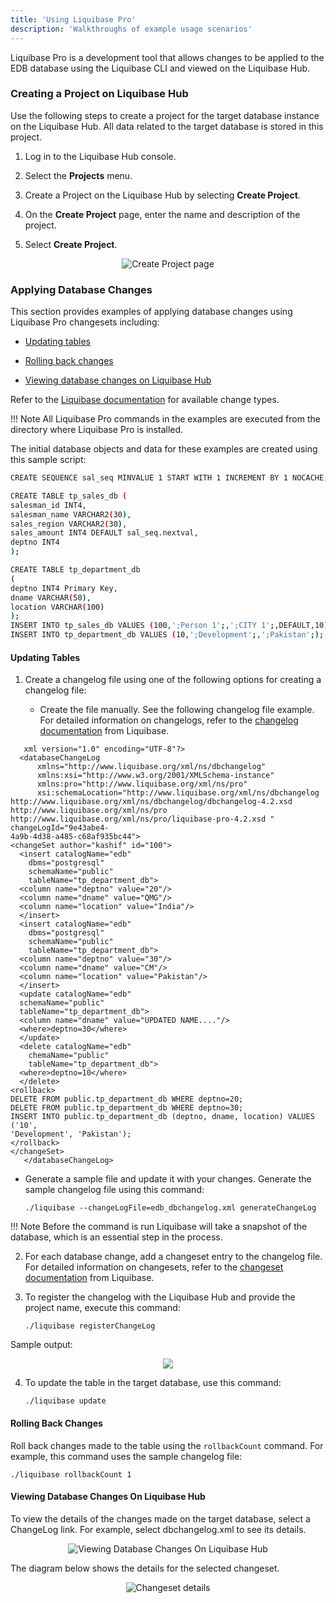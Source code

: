 ```yaml
---
title: 'Using Liquibase Pro'
description: 'Walkthroughs of example usage scenarios'
---
```


Liquibase Pro is a development tool that allows changes to be applied to the EDB database using the Liquibase CLI and viewed on the Liquibase Hub.

### Creating a Project on Liquibase Hub

Use the following steps to create a project for the target database instance on the Liquibase Hub. All data related to the target database is stored in this project.
    
1. Log in to the Liquibase Hub console.

2. Select the **Projects** menu.

3. Create a Project on the Liquibase Hub by selecting **Create Project**. 

4. On the **Create Project** page, enter the name and description of the project.

5. Select **Create Project**.

<p align="center">
  <img  alt="Create Project page" src="Images/IntegrationViews2.png">
</p>

### Applying Database Changes

This section provides examples of applying database changes using Liquibase Pro changesets including:

- [Updating tables](#updating-tables)

- [Rolling back changes](#rolling-back-changes)

- [Viewing database changes on Liquibase Hub](#viewing-database-changes-on-liquibase-hub)


Refer to the [Liquibase documentation](https://docs.liquibase.com/change-types/home.html) for available change types.

!!! Note
    All Liquibase Pro commands in the examples are executed from the directory where Liquibase Pro is installed.

The initial database objects and data for these examples are created using this sample script:

```bash
CREATE SEQUENCE sal_seq MINVALUE 1 START WITH 1 INCREMENT BY 1 NOCACHE;

CREATE TABLE tp_sales_db (
salesman_id INT4,
salesman_name VARCHAR2(30),
sales_region VARCHAR2(30),
sales_amount INT4 DEFAULT sal_seq.nextval,
deptno INT4
);

CREATE TABLE tp_department_db
(
deptno INT4 Primary Key,
dname VARCHAR(50),
location VARCHAR(100)
);
INSERT INTO tp_sales_db VALUES (100,';Person 1';,';CITY 1';,DEFAULT,10);
INSERT INTO tp_department_db VALUES (10,';Development';,';Pakistan';);
```

#### Updating Tables 
1. Create a changelog file using one of the following options for creating a changelog file:

   - Create the file manually. See the following changelog file example. For detailed information on changelogs, refer to the [changelog documentation](https://docs.liquibase.com/concepts/basic/xml-format.html) from Liquibase.

```
   xml version="1.0" encoding="UTF-8"?>
  <databaseChangeLog
      xmlns="http://www.liquibase.org/xml/ns/dbchangelog"
      xmlns:xsi="http://www.w3.org/2001/XMLSchema-instance"
      xmlns:pro="http://www.liquibase.org/xml/ns/pro"
      xsi:schemaLocation="http://www.liquibase.org/xml/ns/dbchangelog
http://www.liquibase.org/xml/ns/dbchangelog/dbchangelog-4.2.xsd
http://www.liquibase.org/xml/ns/pro
http://www.liquibase.org/xml/ns/pro/liquibase-pro-4.2.xsd " changeLogId="9e43abe4-
4a9b-4d38-a485-c68af935bc44">
<changeSet author="kashif" id="100">
  <insert catalogName="edb"
    dbms="postgresql"
    schemaName="public"
    tableName="tp_department_db">
  <column name="deptno" value="20"/>
  <column name="dname" value="QMG"/>
  <column name="location" value="India"/>
  </insert>
  <insert catalogName="edb"
    dbms="postgresql"
    schemaName="public"
    tableName="tp_department_db">
  <column name="deptno" value="30"/>
  <column name="dname" value="CM"/>
  <column name="location" value="Pakistan"/>
  </insert>
  <update catalogName="edb"
  schemaName="public"
  tableName="tp_department_db">
  <column name="dname" value="UPDATED NAME...."/>
  <where>deptno=30</where>
  </update>
  <delete catalogName="edb"
    chemaName="public"
    tableName="tp_department_db">
  <where>deptno=10</where>
  </delete>
<rollback>
DELETE FROM public.tp_department_db WHERE deptno=20;
DELETE FROM public.tp_department_db WHERE deptno=30;
INSERT INTO public.tp_department_db (deptno, dname, location) VALUES ('10',
'Development', 'Pakistan');
</rollback>
</changeSet>
   </databaseChangeLog>
```
   
- Generate a sample file and update it with your changes. Generate the sample changelog file using this command:

   `./liquibase --changeLogFile=edb_dbchangelog.xml generateChangeLog`

!!! Note
    Before the command is run Liquibase will take a snapshot of the database, which is an essential step in the process.

2. For each database change, add a changeset entry to the changelog file. For detailed information on changesets, refer to the [changeset documentation](https://docs.liquibase.com/concepts/basic/changeset.html?__hstc=128893969.8ca9a9f8d7d5d8d684aac6cd417ffd04.1625139651397.1625246103494.1625257119630.4&amp;__hssc=128893969.1.1625257119630&amp;__hsfp=3718144884&amp;_ga=2.245054725.1619392786.1625139438-28195040.1625139438&amp;_gac=1.123026681.1625233402.Cj0KCQjw8vqGBhC_ARIsADMSd1AVyJsGu4_9-E-Pvh8OdNFqVt5qHR8FHhUyvRnYbA2ODKYlPHr3ujcaAijVEALw_wcB) from Liquibase.

3. To register the changelog with the Liquibase Hub and provide the project name, execute this command: 

    `./liquibase registerChangeLog`

Sample output:

<p align="center">
  <img  src="Images/IntegrationViews3.png">
</p>

4. To update the table in the target database, use this command: 

    `./liquibase update`

#### Rolling Back Changes

Roll back changes made to the table using the `rollbackCount` command. For example, this command uses the sample changelog file: 

`./liquibase rollbackCount 1`

#### Viewing Database Changes On Liquibase Hub

To view the details of the changes made on the target database, select a ChangeLog link. For example, select dbchangelog.xml to see its details.

<p align="center">
  <img  ALT="Viewing Database Changes On Liquibase Hub" src="Images/IntegrationViews4.png">
</p>

The diagram below shows the details for the selected changeset.

<p align="center">
  <img  alt="Changeset details" src="Images/IntegrationViews5.png">
</p>
